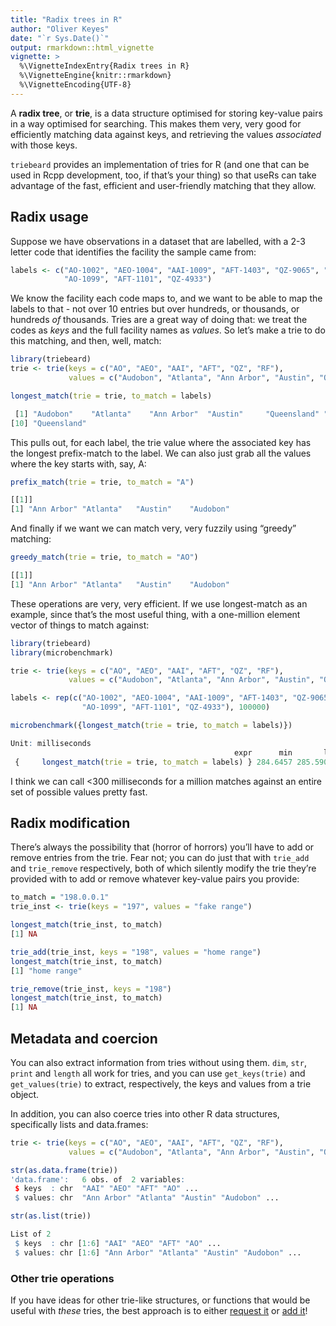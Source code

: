 ```yaml
---
title: "Radix trees in R"
author: "Oliver Keyes"
date: "`r Sys.Date()`"
output: rmarkdown::html_vignette
vignette: >
  %\VignetteIndexEntry{Radix trees in R}
  %\VignetteEngine{knitr::rmarkdown}
  %\VignetteEncoding{UTF-8}
---
```


A **radix tree**, or **trie**, is a data structure optimised for storing key-value pairs in a way optimised for searching. This makes them very, very good for efficiently matching data against keys, and retrieving the values *associated* with those keys.

`triebeard` provides an implementation of tries for R (and one that can be used in Rcpp development, too, if that's your thing) so that useRs can take advantage of the fast, efficient and user-friendly matching that they allow.

## Radix usage

Suppose we have observations in a dataset that are labelled, with a 2-3 letter code that identifies the facility the sample came from:

```r
labels <- c("AO-1002", "AEO-1004", "AAI-1009", "AFT-1403", "QZ-9065", "QZ-1021", "RF-0901",
            "AO-1099", "AFT-1101", "QZ-4933")
```

We know the facility each code maps to, and we want to be able to map the labels to that - not over 10 entries but over hundreds, or thousands, or hundreds *of* thousands. Tries are a great way of doing that: we treat the codes as *keys* and the full facility names as *values*. So let's make a trie to do this matching, and then, well, match:

```r
library(triebeard)
trie <- trie(keys = c("AO", "AEO", "AAI", "AFT", "QZ", "RF"),
             values = c("Audobon", "Atlanta", "Ann Arbor", "Austin", "Queensland", "Raleigh"))

longest_match(trie = trie, to_match = labels)

 [1] "Audobon"    "Atlanta"    "Ann Arbor"  "Austin"     "Queensland" "Queensland" "Raleigh"    "Audobon"    "Austin"    
[10] "Queensland"
````

This pulls out, for each label, the trie value where the associated key has the longest prefix-match to the label. We can also just grab all the values where the key starts with, say, A:

```r
prefix_match(trie = trie, to_match = "A")

[[1]]
[1] "Ann Arbor" "Atlanta"   "Austin"    "Audobon"  
```

And finally if we want we can match very, very fuzzily using "greedy" matching:

```r
greedy_match(trie = trie, to_match = "AO")

[[1]]
[1] "Ann Arbor" "Atlanta"   "Austin"    "Audobon"  
```

These operations are very, very efficient. If we use longest-match as an example, since that's the most useful thing, with a one-million element vector of things to match against:

```r
library(triebeard)
library(microbenchmark)

trie <- trie(keys = c("AO", "AEO", "AAI", "AFT", "QZ", "RF"),
             values = c("Audobon", "Atlanta", "Ann Arbor", "Austin", "Queensland", "Raleigh"))

labels <- rep(c("AO-1002", "AEO-1004", "AAI-1009", "AFT-1403", "QZ-9065", "QZ-1021", "RF-0901",
                "AO-1099", "AFT-1101", "QZ-4933"), 100000)

microbenchmark({longest_match(trie = trie, to_match = labels)})

Unit: milliseconds
                                                  expr      min       lq     mean   median       uq      max neval
 {     longest_match(trie = trie, to_match = labels) } 284.6457 285.5902 289.5342 286.8775 288.4564 327.3878   100
```

I think we can call <300 milliseconds for a million matches against an entire set of possible values pretty fast.

## Radix modification

There's always the possibility that (horror of horrors) you'll have to add or remove entries from the trie. Fear not; you can do just that with `trie_add` and `trie_remove` respectively, both of which silently modify the trie they're provided with to add or remove whatever key-value pairs you provide:

```r
to_match = "198.0.0.1"
trie_inst <- trie(keys = "197", values = "fake range")

longest_match(trie_inst, to_match)
[1] NA

trie_add(trie_inst, keys = "198", values = "home range")
longest_match(trie_inst, to_match)
[1] "home range"

trie_remove(trie_inst, keys = "198")
longest_match(trie_inst, to_match)
[1] NA
```

## Metadata and coercion

You can also extract information from tries without using them. `dim`, `str`, `print` and `length` all work for tries, and you can use `get_keys(trie)` and `get_values(trie)` to extract, respectively, the keys and values from a trie object.

In addition, you can also coerce tries into other R data structures, specifically lists and data.frames:

```r
trie <- trie(keys = c("AO", "AEO", "AAI", "AFT", "QZ", "RF"),
             values = c("Audobon", "Atlanta", "Ann Arbor", "Austin", "Queensland", "Raleigh"))

str(as.data.frame(trie))
'data.frame':	6 obs. of  2 variables:
 $ keys  : chr  "AAI" "AEO" "AFT" "AO" ...
 $ values: chr  "Ann Arbor" "Atlanta" "Austin" "Audobon" ...

str(as.list(trie))

List of 2
 $ keys  : chr [1:6] "AAI" "AEO" "AFT" "AO" ...
 $ values: chr [1:6] "Ann Arbor" "Atlanta" "Austin" "Audobon" ...
```

### Other trie operations

If you have ideas for other trie-like structures, or functions that would be useful with *these* tries, the best approach
is to either [request it](https://github.com/Ironholds/triebeard/issues) or [add it](https://github.com/Ironholds/triebeard/pulls)!
